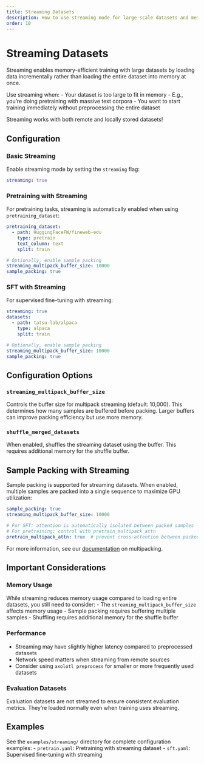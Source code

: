 ```yaml
---
title: Streaming Datasets
description: How to use streaming mode for large-scale datasets and memory-efficient training
order: 10
---
```


# Streaming Datasets

Streaming enables memory-efficient training with large datasets by loading data
incrementally rather than loading the entire dataset into memory at once.

Use streaming when:
- Your dataset is too large to fit in memory
  - E.g., you're doing pretraining with massive text corpora
- You want to start training immediately without preprocessing the entire dataset

Streaming works with both remote and locally stored datasets!

## Configuration

### Basic Streaming

Enable streaming mode by setting the `streaming` flag:

```yaml
streaming: true
```

### Pretraining with Streaming

For pretraining tasks, streaming is automatically enabled when using
`pretraining_dataset`:

```yaml
pretraining_dataset:
  - path: HuggingFaceFW/fineweb-edu
    type: pretrain
    text_column: text
    split: train

# Optionally, enable sample packing
streaming_multipack_buffer_size: 10000
sample_packing: true
```

### SFT with Streaming

For supervised fine-tuning with streaming:

```yaml
streaming: true
datasets:
  - path: tatsu-lab/alpaca
    type: alpaca
    split: train

# Optionally, enable sample packing
streaming_multipack_buffer_size: 10000
sample_packing: true
```

## Configuration Options

### `streaming_multipack_buffer_size`

Controls the buffer size for multipack streaming (default: 10,000). This determines how
many samples are buffered before packing. Larger buffers can improve packing efficiency
but use more memory.

### `shuffle_merged_datasets`

When enabled, shuffles the streaming dataset using the buffer. This requires additional
memory for the shuffle buffer.

## Sample Packing with Streaming

Sample packing is supported for streaming datasets. When enabled, multiple samples are
packed into a single sequence to maximize GPU utilization:

```yaml
sample_packing: true
streaming_multipack_buffer_size: 10000

# For SFT: attention is automatically isolated between packed samples
# For pretraining: control with pretrain_multipack_attn
pretrain_multipack_attn: true  # prevent cross-attention between packed samples
```

For more information, see our [documentation](multipack.qmd) on multipacking.

## Important Considerations

### Memory Usage

While streaming reduces memory usage compared to loading entire datasets, you still need
to consider:
- The `streaming_multipack_buffer_size` affects memory usage
- Sample packing requires buffering multiple samples
- Shuffling requires additional memory for the shuffle buffer

### Performance

- Streaming may have slightly higher latency compared to preprocessed datasets
- Network speed matters when streaming from remote sources
- Consider using `axolotl preprocess` for smaller or more frequently used datasets

### Evaluation Datasets

Evaluation datasets are not streamed to ensure consistent evaluation metrics. They're
loaded normally even when training uses streaming.

## Examples

See the `examples/streaming/` directory for complete configuration examples:
- `pretrain.yaml`: Pretraining with streaming dataset
- `sft.yaml`: Supervised fine-tuning with streaming
